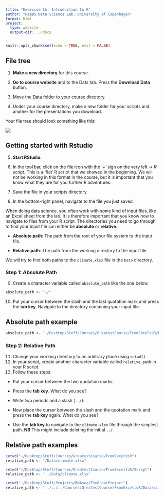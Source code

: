 ```yaml
---
title: "Exercise 1A: Introduction to R"
author: "HeaDS Data Science Lab, University of Copenhagen"
format: html
project:
  type: website
  output-dir: ../docs
---
```


```r
knitr::opts_chunk$set(echo = TRUE, eval = FALSE)
```

## File tree

1.  **Make a new directory** for this course.

2.  **Go to course website** and to the Data tab. Press the **Download Data** button.

3.  Move the Data folder to your course directory.

4.  Under your course directory, make a new folder for your scripts and another for the presentations you download.

Your file tree should look something like this:

![](../Figures/file_tree.png){fig-align="center"}

## Getting started with Rstudio

5.  **Start RStudio**.

6.  In the tool bar, click on the file icon with the '+' sign on the very left → *R script*. This is a 'flat' R script that we showed in the beginning. We will not be working in this format in the course, but it is important that you know what they are for you further R adventures.

7.  Save the file in your scripts directory.

8.  In the bottom-right panel, navigate to the file you just saved.

When doing data science, you often work with some kind of input files, like an Excel sheet from the lab. It is therefore important that you know how to navigate to files from your R script. The directories you need to go through to find your input file can either be **absolute** or **relative**: 

- **Absolute path**: The path from the root of your file system to the input file. 

- **Relative path**: The path from the working directory to the input file.

We will try to find both paths to the `climate.xlsx` file in the `Data` directory.

### Step 1: Absolute Path

9.  Create a character variable called `absolute_path` like the one below.

```r
absolute_path <- "~/"
```

10. Put your cursor between the slash and the last quotation mark and press the **tab key**. Navigate to the directory containing your input file.

::: {.callout-tip collapse="true"}
## Absolute path example

```r
absolute_path <- "~/Desktop/Stuff/Courses/GreatestCourse/FromExceltoR/Data/climate.xlsx"
```
:::

### Step 2: Relative Path

11. Change your working directory to an arbitrary place using `setwd()`
12. In your script, create another character variable called `relative_path` in your R script.
13. Follow these steps:

-   Put your cursor between the two quotation marks.

-   Press the **tab key**. What do you see?

-   Write two periods and a slash (`../`):

-   Now place the cursor between the slash and the quotation mark and press the **tab key** again. What do you see? 

-   Use the **tab key** to navigate to the `climate.xlsx` file through the simplest path. **NB** This might include deleting the initial `../`.


::: {.callout-tip collapse="true"}
## Relative path examples

```r
setwd("~/Desktop/Stuff/Courses/GreatestCourse/FromExceltoR")
relative_path <- "/Data/climate.xlsx"
```

```r
setwd("~/Desktop/Stuff/Courses/GreatestCourse/FromExceltoR/Script")
relative_path <- "../Data/climate.xlsx"
```

```r
setwd("~/Desktop/Stuff/Projects/RNAseq/TheGreatProject")
relative_path <- "../../../Courses/GreatestCourse/FromExceltoR/Data/climate.xlsx"
```
:::
